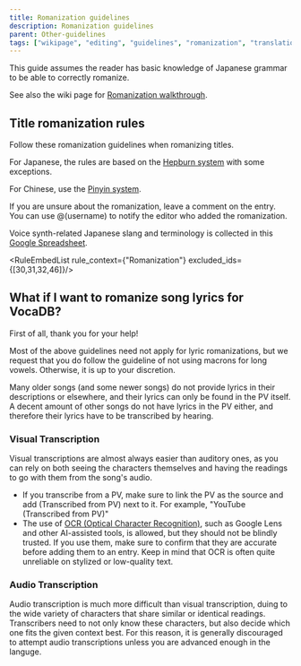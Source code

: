 ---
title: Romanization guidelines
description: Romanization guidelines
parent: Other-guidelines
tags: ["wikipage", "editing", "guidelines", "romanization", "translation", "transcription", "names", "lyrics", "languages", "documentation", "vocadb"]
---


This guide assumes the reader has basic knowledge of Japanese grammar to be able to correctly romanize. 

See also the wiki page for [Romanization walkthrough](/docs/romanization-walkthrough).

## Title romanization rules

Follow these romanization guidelines when romanizing titles.

For Japanese, the rules are based on the [Hepburn system](https://en.wikipedia.org/wiki/Hepburn_romanization) with some exceptions.

For Chinese, use the [Pinyin system](https://en.wikipedia.org/wiki/Pinyin).

<RuleEmbed ruleId={30} />

If you are unsure about the romanization, leave a comment on the entry. You can use @(username) to notify the editor who added the romanization.

Voice synth-related Japanese slang and terminology is collected in this [Google Spreadsheet](https://docs.google.com/spreadsheets/d/1h7KGUnq8WUJ87L7IgPxaTMvhNZ7npeSoseOJZmh8PoM/).

<RuleEmbedList rule_context={"Romanization"} excluded_ids={[30,31,32,46]}/>

## What if I want to romanize song lyrics for VocaDB?

First of all, thank you for your help! 

Most of the above guidelines need not apply for lyric romanizations, but we request that you do follow the guideline of not using macrons for long vowels. Otherwise, it is up to your discretion.

<RuleEmbed ruleId={138} />

Many older songs (and some newer songs) do not provide lyrics in their descriptions or elsewhere, and their lyrics can only be found in the PV itself. A decent amount of other songs do not have lyrics in the PV either, and therefore their lyrics have to be transcribed by hearing. 

### Visual Transcription

Visual transcriptions are almost always easier than auditory ones, as you can rely on both seeing the characters themselves and having the readings to go with them from the song's audio. 

- If you transcribe from a PV, make sure to link the PV as the source and add (Transcribed from PV) next to it. For example, "YouTube (Transcribed from PV)"
- The use of [OCR (Optical Character Recognition)](https://en.wikipedia.org/wiki/Optical_character_recognition), such as Google Lens and other AI-assisted tools, is allowed, but they should not be blindly trusted. If you use them, make sure to confirm that they are accurate before adding them to an entry. Keep in mind that OCR is often quite unreliable on stylized or low-quality text.

### Audio Transcription

Audio transcription is much more difficult than visual transcription, duing to the wide variety of characters that share similar or identical readings. Transcribers need to not only know these characters, but also decide which one fits the given context best. For this reason, it is generally discouraged to attempt audio transcriptions unless you are advanced enough in the languge. 

<RuleEmbed ruleId={46} />
